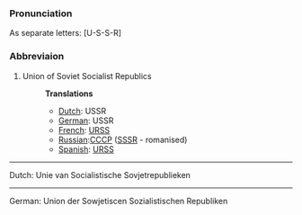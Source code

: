===Pronunciation===
As separate letters: [U-S-S-R]
===Abbreviaion===
#Union of Soviet Socialist Republics
#:'''Translations'''
#:*[[Dutch]]: USSR
#:*[[German]]: USSR
#:*[[French]]: [[URSS]]
#:*[[Russian]]:[[CCCP]] ([[SSSR]] - romanised)
#:*[[Spanish]]: [[URSS]]

----
Dutch:
Unie van Socialistische Sovjetrepublieken

----
German:
Union der Sowjetiscen Sozialistischen Republiken